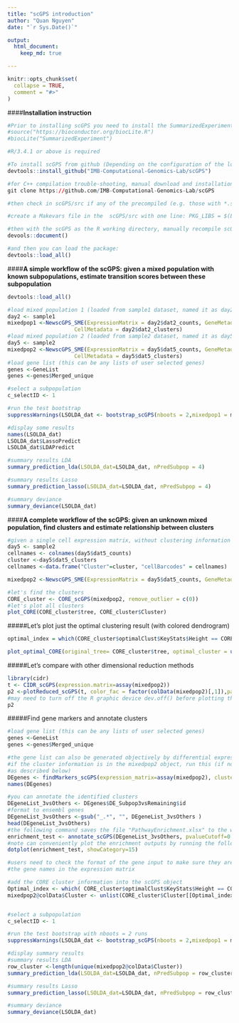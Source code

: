 ```yaml
---
title: "scGPS introduction"
author: "Quan Nguyen"
date: "`r Sys.Date()`"

output: 
  html_document:
    keep_md: true

---
```


```r
knitr::opts_chunk$set(
  collapse = TRUE,
  comment = "#>"
)
```

####**Installation instruction**

```r

#Prior to installing scGPS you need to install the SummarizedExperiment bioconductor package as the following
#source("https://bioconductor.org/biocLite.R")
#biocLite("SummarizedExperiment")

#R/3.4.1 or above is required 

#To install scGPS from github (Depending on the configuration of the local computer or HPC, possible custom C++ compilation may be required - see installation trouble-shootings below) 
devtools::install_github("IMB-Computational-Genomics-Lab/scGPS")

#for C++ compilation trouble-shooting, manual download and installation can be done from github
git clone https://github.com/IMB-Computational-Genomics-Lab/scGPS

#then check in scGPS/src if any of the precompiled (e.g. those with *.so and *.o) files exist and delete them before recompiling

#create a Makevars file in the  scGPS/src with one line: PKG_LIBS = $(LAPACK_LIBS) $(BLAS_LIBS) $(FLIBS)

#then with the scGPS as the R working directory, manually recompile scGPS in R using devtools
devools::document() 

#and then you can load the package: 
devtools::load_all()

```

####**A simple workflow of the scGPS: given a mixed population with known subpopulations, estimate transition scores between these subpopulation**

```r
devtools::load_all()

#load mixed population 1 (loaded from sample1 dataset, named it as day2)
day2 <- sample1
mixedpop1 <-NewscGPS_SME(ExpressionMatrix = day2$dat2_counts, GeneMetadata = day2$dat2geneInfo,
                     CellMetadata = day2$dat2_clusters)
#load mixed population 2 (loaded from sample2 dataset, named it as day5)
day5 <- sample2
mixedpop2 <-NewscGPS_SME(ExpressionMatrix = day5$dat5_counts, GeneMetadata = day5$dat5geneInfo,
                     CellMetadata = day5$dat5_clusters)
#load gene list (this can be any lists of user selected genes)
genes <-GeneList
genes <-genes$Merged_unique

#select a subpopulation
c_selectID <- 1

#run the test bootstrap
suppressWarnings(LSOLDA_dat <- bootstrap_scGPS(nboots = 2,mixedpop1 = mixedpop1, mixedpop2 = mixedpop2, genes=genes, c_selectID, listData =list()))

#display some results 
names(LSOLDA_dat)
LSOLDA_dat$LassoPredict
LSOLDA_dat$LDAPredict

#summary results LDA
summary_prediction_lda(LSOLDA_dat=LSOLDA_dat, nPredSubpop = 4)

#summary results Lasso
summary_prediction_lasso(LSOLDA_dat=LSOLDA_dat, nPredSubpop = 4)

#summary deviance 
summary_deviance(LSOLDA_dat)

```

####**A complete workflow of the scGPS: given an unknown mixed population, find clusters and estimate relationship between clusters** 


```r
#given a single cell expression matrix, without clustering information 
day5 <- sample2
cellnames <- colnames(day5$dat5_counts)
cluster <-day5$dat5_clusters
cellnames <-data.frame("Cluster"=cluster, "cellBarcodes" = cellnames)

mixedpop2 <-NewscGPS_SME(ExpressionMatrix = day5$dat5_counts, GeneMetadata = day5$dat5geneInfo, CellMetadata = cellnames ) 

#let's find the clusters
CORE_cluster <- CORE_scGPS(mixedpop2, remove_outlier = c(0))
#let's plot all clusters
plot_CORE(CORE_cluster$tree, CORE_cluster$Cluster)

```

  
  #####Let's plot just the optimal clustering result (with colored dendrogram)
```r
optimal_index = which(CORE_cluster$optimalClust$KeyStats$Height == CORE_cluster$optimalClust$OptimalRes)

plot_optimal_CORE(original_tree= CORE_cluster$tree, optimal_cluster = unlist(CORE_cluster$Cluster[optimal_index]), shift = -200)
```
  
  #####Let's compare with other dimensional reduction methods 
```r
library(cidr)
t <- CIDR_scGPS(expression.matrix=assay(mixedpop2))
p2 <-plotReduced_scGPS(t, color_fac = factor(colData(mixedpop2)[,1]),palletes =1:length(unique(colData(mixedpop2)[,1])))
#may need to turn off the R graphic device dev.off() before plotting the following
p2
```
  
  #####Find gene markers and annotate clusters 
```r

#load gene list (this can be any lists of user selected genes)
genes <-GeneList
genes <-genes$Merged_unique

#the gene list can also be generated objectively by differential expression analysis
#if the cluster information is in the mixedpop2 object, run this (if not run the CORE
#as described below) 
DEgenes <- findMarkers_scGPS(expression_matrix=assay(mixedpop2), cluster = mixedpop2@colData$Cluster)
names(DEgenes)

#you can annotate the identified clusters 
DEgeneList_3vsOthers <- DEgenes$DE_Subpop3vsRemaining$id
#format to ensembl genes 
DEgeneList_3vsOthers <-gsub("_.*", "", DEgeneList_3vsOthers )
head(DEgeneList_3vsOthers)
#the following command saves the file "PathwayEnrichment.xlsx" to the working dir
enrichment_test <- annotate_scGPS(DEgeneList_3vsOthers, pvalueCutoff=0.05, gene_symbol=TRUE,output_filename = "PathwayEnrichment.xlsx", output_path = NULL )
#note can conveniently plot the enrichment outputs by running the followings
dotplot(enrichment_test, showCategory=15)

#users need to check the format of the gene input to make sure they are consistent to 
#the gene names in the expression matrix 

#add the CORE cluster information into the scGPS object 
Optimal_index <- which( CORE_cluster$optimalClust$KeyStats$Height == CORE_cluster$optimalClust$OptimalRes)
mixedpop2@colData$Cluster <- unlist(CORE_cluster$Cluster[[Optimal_index]])


#select a subpopulation
c_selectID <- 1

#run the test bootstrap with nboots = 2 runs
suppressWarnings(LSOLDA_dat <- bootstrap_scGPS(nboots = 2,mixedpop1 = mixedpop2, mixedpop2 = mixedpop2, genes=genes, c_selectID, listData =list()))

#display summary results 
#summary results LDA
row_cluster <-length(unique(mixedpop2@colData$Cluster))
summary_prediction_lda(LSOLDA_dat=LSOLDA_dat, nPredSubpop = row_cluster )

#summary results Lasso
summary_prediction_lasso(LSOLDA_dat=LSOLDA_dat, nPredSubpop = row_cluster)

#summary deviance 
summary_deviance(LSOLDA_dat)

```

